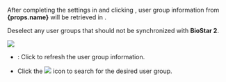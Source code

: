 <Head level={3} hashid={props.hashid}><Cmd sid='settings.activeDirectory.userGroup' /></Head>

After completing the settings in <Cmd sid='settings.activeDirectory.ADServerConfiguration' /> and clicking <Cmd sid='settings.activeDirectory.Connect' />, user group information from <strong>{props.name}</strong> will be retrieved in <Cmd sid='settings.activeDirectory.userGroup' />.

Deselect any user groups that should not be synchronized with **BioStar 2**.

<Image src='/img/biostar2-setting-directory-usergroup-filter.png' />

* <Cmd sid='settings.activeDirectory.Refresh' />: Click to refresh the user group information.

* Click the <Image src='/img/menus/ico-search.png' ico alone /> icon to search for the desired user group.